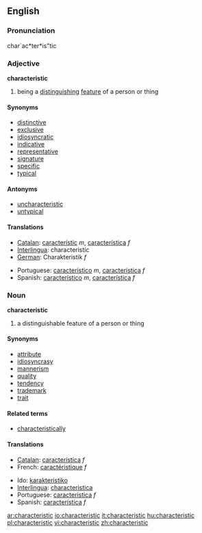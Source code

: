 ==English==
===Pronunciation===
char`ac*ter*is"tic

===Adjective===
'''characteristic'''

# being a [[distinguish]]ing [[feature]] of a person or thing

====Synonyms====
* [[distinctive]]
* [[exclusive]]
* [[idiosyncratic]]
* [[indicative]]
* [[representative]]
* [[signature]]
* [[specific]]
* [[typical]]

====Antonyms====
* [[uncharacteristic]]
* [[untypical]]

====Translations====
{{top}}
*[[Catalan]]: [[característic]] ''m'', [[característica]] ''f''
*[[Interlingua]]: characteristic
*[[German]]: Charakteristik ''f''
{{mid}}
*Portuguese: [[característico]] ''m'', [[característica]] ''f''
*Spanish: [[característico]] ''m'', [[característica]] ''f''
{{bottom}}

===Noun===
'''characteristic'''
# a distinguishable feature of a person or thing

====Synonyms====
* [[attribute]]
* [[idiosyncrasy]]
* [[mannerism]]
* [[quality]]
* [[tendency]]
* [[trademark]]
* [[trait]]

====Related terms====
* [[characteristically]]

====Translations====
{{top}}
*[[Catalan]]: [[característica]] ''f''
*French: [[caractéristique]] ''f''
{{mid}}
*Ido: [[karakteristiko]]
*[[Interlingua]]: [[characteristica]]
*Portuguese: [[característica]] ''f''
*Spanish: [[característica]] ''f''
{{bottom}}

[[ar:characteristic]]
[[io:characteristic]]
[[it:characteristic]]
[[hu:characteristic]]
[[pl:characteristic]]
[[vi:characteristic]]
[[zh:characteristic]]